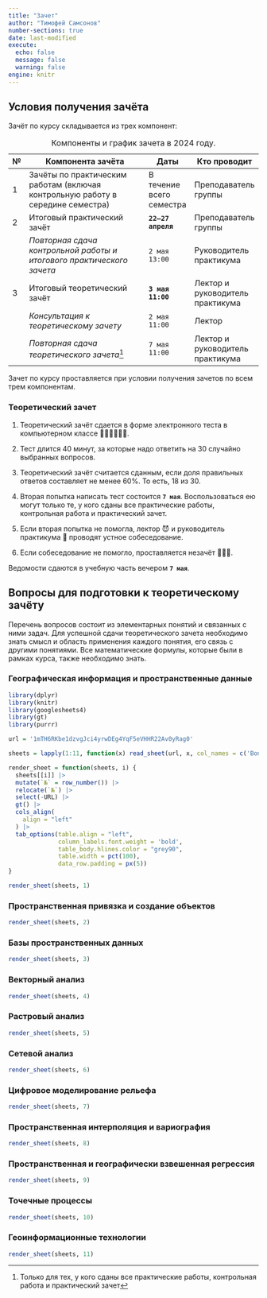 ```yaml
---
title: "Зачет"
author: "Тимофей Самсонов"
number-sections: true
date: last-modified
execute:
  echo: false
  message: false
  warning: false
engine: knitr
---
```


## Условия получения зачёта {.unnumbered}

Зачёт по курсу складывается из трех компонент:

| №   | Компонента зачёта                                                               | Даты                     | Кто проводит                     |
|-----|---------------------------------------------------------------------------------|--------------------------|----------------------------------|
| 1   | Зачёты по практическим работам (включая контрольную работу в середине семестра) | В течение всего семестра | Преподаватель группы             |
| 2   | Итоговый практический зачёт                                                     | **`22—27 апреля`**       | Преподаватель группы             |
|     | *Повторная сдача контрольной работы и итогового практического зачета*           | `2 мая 13:00`            | Руководитель практикума          |
| 3   | Итоговый теоретический зачёт                                                    | **`3 мая 11:00`**        | Лектор и руководитель практикума |
|     | *Консультация к теоретическому зачету*                                          | `2 мая 11:00`            | Лектор                           |
|     | *Повторная сдача теоретического зачета*[^1]                                     | `7 мая 11:00`            | Лектор и руководитель практикума |

: Компоненты и график зачета в $2024$ году.

[^1]: Только для тех, у кого сданы все практические работы, контрольная работа и практический зачет

Зачет по курсу проставляется при условии получения зачетов по всем трем компонентам.

### Теоретический зачет {.unnumbered}

1.  Теоретический зачёт сдается в форме электронного теста в компьютерном классе 👩🏼‍💻🧑🏻‍💻.

2.  Тест длится $40$ минут, за которые надо ответить на $30$ случайно выбранных вопросов.

3.  Теоретический зачёт считается сданным, если доля правильных ответов составляет не менее $60\%$. То есть, $18$ из $30$.

4.  Вторая попытка написать тест состоится **`7 мая`**. Воспользоваться ею могут только те, у кого сданы все практические работы, контрольная работа и практический зачет.

5.  Если вторая попытка не помогла, лектор 😈 и руководитель практикума 👹 проводят устное собеседование.

6.  Если собеседование не помогло, проставляется незачёт 🤷🏻‍♂️.

Ведомости сдаются в учебную часть вечером **`7 мая`**.

## Вопросы для подготовки к теоретическому зачёту {.unnumbered}

Перечень вопросов состоит из элементарных понятий и связанных с ними задач. Для успешной сдачи теоретического зачета необходимо знать смысл и область применения каждого понятия, его связь с другими понятиями. Все математические формулы, которые были в рамках курса, также необходимо знать.

### Географическая информация и пространственные данные {.unnumbered}

```r
library(dplyr)
library(knitr)
library(googlesheets4)
library(gt)
library(purrr)

url = '1mTH6RKbe1dzvgJci4yrwDEg4YqF5eVHHR22Av0yRag0'

sheets = lapply(1:11, function(x) read_sheet(url, x, col_names = c('Вопрос', 'URL')))

render_sheet = function(sheets, i) {
  sheets[[i]] |> 
  mutate(`№` = row_number()) |>
  relocate(`№`) |> 
  select(-URL) |> 
  gt() |> 
  cols_align(
    align = "left"
  ) |> 
  tab_options(table.align = "left",
              column_labels.font.weight = 'bold',
              table_body.hlines.color = "grey90",
              table.width = pct(100),
              data_row.padding = px(5))
}

render_sheet(sheets, 1)
```

### Пространственная привязка и создание объектов {.unnumbered}

```r
render_sheet(sheets, 2)
```

### Базы пространственных данных {.unnumbered}

```r
render_sheet(sheets, 3)
```

### Векторный анализ {.unnumbered}

```r
render_sheet(sheets, 4)
```

### Растровый анализ {.unnumbered}

```r
render_sheet(sheets, 5)
```

### Сетевой анализ {.unnumbered}

```r
render_sheet(sheets, 6)
```

### Цифровое моделирование рельефа {.unnumbered}

```r
render_sheet(sheets, 7)
```

### Пространственная интерполяция и вариография {.unnumbered}

```r
render_sheet(sheets, 8)
```

### Пространственная и географически взвешенная регрессия {.unnumbered}

```r
render_sheet(sheets, 9)
```

### Точечные процессы {.unnumbered}

```r
render_sheet(sheets, 10)
```

### Геоинформационные технологии {.unnumbered}

```r
render_sheet(sheets, 11)
```

